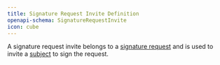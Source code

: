 ```yaml
---
title: Signature Request Invite Definition
openapi-schema: SignatureRequestInvite
icon: cube
---
```


A signature request invite belongs to a [signature request](../signaturerequest/definition) and is used to invite a [subject](../subject/definition) to sign the request.
